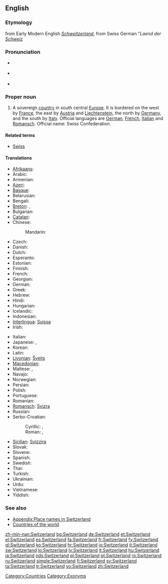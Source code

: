 ==English==

===Etymology===
from Early Modern English ''[[Schweitzerland]]'', from Swiss German "''Laend der [[Schweiz]]''
{{wikipedia}}

===Pronunciation===
* {{a|UK}} {{IPA|/ˈswɪt.səl.ənd/}}
* {{a|US}} {{IPA|/ˈswɪt.sɚ.lənd/}}
* {{audio|en-us-Switzerland.ogg|Audio (US)}}

===Proper noun===
{{en-proper noun}}

# A sovereign [[country]] in south central [[Europe]]. It is bordered on the west by [[France]], the east by [[Austria]] and [[Liechtenstein]], the north by [[Germany]], and the south by [[Italy]]. Official languages are [[German]], [[French]], [[Italian]] and [[Ladin|Romansch]]. Official name: Swiss Confederation.

====Related terms====
* [[Swiss]]

====Translations====
{{trans-top|sovereign country}}
* [[Afrikaans]]: {{t-|af|Switserland|xs=Afrikaans}}
* Arabic: {{t|ar|سويسرا|f|tr=suwísra|sc=Arab}}
* Armenian: {{t|hy|Շվեյցարիա|tr=Šveyc'aria|sc=Armn}}
* [[Azeri]]: {{t|az|İsveçrə}}
* [[Basque]]: {{t|eu|Suitza|xs=Basque}}
* Belarusian: {{t|be|Швейцарыя|f|tr=Švejcáryja|sc=Cyrl}}
* Bengali: {{t|bn|সুইজারল্যান্ড|tr=su'ijārlyānḍ|sc=Beng}}
* [[Breton]]: {{t-|br|Suis|xs=Breton}}, {{t|br|Bro-Suis|xs=Breton}}
* Bulgarian: {{t|bg|Швейцария|f|tr=Švejcárija|sc=Cyrl}}
* [[Catalan]]: {{t|ca|Suïssa|f}}
* Chinese:
*: Mandarin: {{t|zh|瑞士|tr=Ruìshì|sc=Hani}}
* Czech: {{t+|cs|Švýcarsko|n}}
* Danish: {{t+|da|Schweiz}}
* Dutch: {{t+|nl|Zwitserland}}
* Esperanto: {{t-|eo|Svislando|xs=Esperanto}}
* Estonian: {{t+|et|Šveits}}
* Finnish: {{t+|fi|Sveitsi}}
* French: {{t+|fr|Suisse}}
* Georgian: {{t|ka|შვეიცარია|tr=šveic'aria|sc=Geor}}
* German: {{t+|de|Schweiz|f}}
* Greek: {{t+|el|Ελβετία|f|tr=Elvetía}}
* Hebrew: {{t|he|שווייץ|tr=shváyitz}} {{f}}
* Hindi: {{t|hi|स्विट्ज़रलैण्ड|tr=sviṭzarlaiṇḍ|sc=Deva}}
* Hungarian: {{t+|hu|Svájc}}
* Icelandic: {{t+|is|Sviss|f}}
* Indonesian: {{t|id|Swis|xs=Indonesian}}
* [[Interlingua]]: [[Suissa]]
* Irish: {{t|ga|an Eilvéis|f|xs=Irish}}
{{trans-mid}}
* Italian: {{t+|it|Svizzera|f}}
* Japanese: {{t|ja|スイス|tr=Suisu|sc=Jpan}}, {{qualifier|obsolete}} {{t|ja|瑞西|sc=Jpan}}
* Korean: {{t|ko|스위스|tr=Seuwiseu|sc=Kore}}
* Latin: {{t-|la|Helvetia|f|alt=Helvētia}}
* [[Livonian]]: [[Šveits]]
* [[Macedonian]]: {{t|mk|Швајцарија|f|tr=Švajcarija|sc=Cyrl}}
* Maltese: {{t-|mt|Svizzera|xs=Maltese}}, {{t-|mt|l-Isvizzera|xs=Maltese}}
* Navajo: {{tø|nv|Swis bikéyah}}
* Norwegian: {{t+|no|Sveits}}
* Persian: {{t|fa|سوئیس|sc=fa-Arab}}
* Polish: {{t+|pl|Szwajcaria|f}}
* Portuguese: {{t+|pt|Suíça|f}}
* Romanian: {{t+|ro|Elveţia|f}}
* [[Romansch]]: [[Svizra]] {{f}}
* Russian: {{t+|ru|Швейцария|f|tr=Švejcárija}}
* Serbo-Croatian:
*: Cyrillic: {{t|sh|Швајцарска|f}}  {{identifier|Serbian}}, {{t|sh|Швицарска|f}}
*: Roman: {{t|sh|Švajcarska|f}}, {{t|sh|Švicarska|f|alt=Švȉcarskā}} {{identifier|Bosnian, Croatian}}
* [[Sicilian]]: [[Svìzzira]] {{f}}
* Slovak: {{t|sk|Švajčiarsko}}
* Slovene: {{t+|sl|Švica|f}}
* Spanish: {{t+|es|Suiza|f}}
* Swedish: {{t+|sv|Schweiz}}
* Thai: {{t|th|วิตเซอร์แลนด์|tr=wítserlaen}}
* Turkish: {{t+|tr|İsviçre}}
* Ukrainian: {{t|uk|Швейцарія|f|tr=Švejcárija|sc=Cyrl}}
* Urdu: {{t|ur|سویٹزر لینڈ|tr=sviṭzar laiṇḍ|sc=ur-Arab}}
* Vietnamese: {{t-|vi|Thụy Sĩ|xs=Vietnamese}}
* Yiddish: {{t|yi|שווייץ|f|tr=sh'váyitz|sc=yi-Hebr}}
{{trans-bottom}}

===See also===
* [[Appendix:Place names in Switzerland]]
* [[Appendix:Countries of the world|Countries of the world]]

[[Category:Countries]]
[[Category:Exonyms]]

[[zh-min-nan:Switzerland]]
[[bg:Switzerland]]
[[de:Switzerland]]
[[et:Switzerland]]
[[el:Switzerland]]
[[es:Switzerland]]
[[fa:Switzerland]]
[[fr:Switzerland]]
[[fy:Switzerland]]
[[gl:Switzerland]]
[[ko:Switzerland]]
[[hr:Switzerland]]
[[io:Switzerland]]
[[it:Switzerland]]
[[sw:Switzerland]]
[[lo:Switzerland]]
[[lv:Switzerland]]
[[lt:Switzerland]]
[[hu:Switzerland]]
[[ja:Switzerland]]
[[nds:Switzerland]]
[[pl:Switzerland]]
[[pt:Switzerland]]
[[ro:Switzerland]]
[[ru:Switzerland]]
[[simple:Switzerland]]
[[fi:Switzerland]]
[[sv:Switzerland]]
[[ta:Switzerland]]
[[tr:Switzerland]]
[[vo:Switzerland]]
[[zh:Switzerland]]